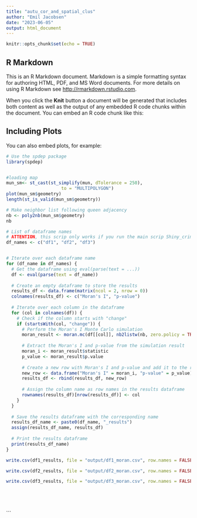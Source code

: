 ```yaml
---
title: "autu_cor_and_spatial_clus"
author: "Emil Jacobsen"
date: "2023-06-05"
output: html_document
---
```


```r
knitr::opts_chunk$set(echo = TRUE)
```

## R Markdown

This is an R Markdown document. Markdown is a simple formatting syntax for authoring HTML, PDF, and MS Word documents. For more details on using R Markdown see <http://rmarkdown.rstudio.com>.

When you click the **Knit** button a document will be generated that includes both content as well as the output of any embedded R code chunks within the document. You can embed an R code chunk like this:



## Including Plots

You can also embed plots, for example:

```r
# Use the spdep package
library(spdep)


#loading map
mun_sm<- st_cast(st_simplify(mun, dTolerance = 250),
                     to = "MULTIPOLYGON")
plot(mun_sm$geometry)
length(st_is_valid(mun_sm$geometry))

# Make neighbor list following queen adjacency
nb <- poly2nb(mun_sm$geometry)
nb


```

```r



# List of dataframe names
# ATTENTION, this scrip only works if you run the main scrip Shiny_crime_map.rmd first
df_names <- c("df1", "df2", "df3")


# Iterate over each dataframe name
for (df_name in df_names) {
  # Get the dataframe using eval(parse(text = ...))
  df <- eval(parse(text = df_name))
  
  # Create an empty dataframe to store the results
  results_df <- data.frame(matrix(ncol = 2, nrow = 0))
  colnames(results_df) <- c("Moran's I", "p-value")
  
  # Iterate over each column in the dataframe
  for (col in colnames(df)) {
    # Check if the column starts with "change"
    if (startsWith(col, "change")) {
      # Perform the Moran's I Monte Carlo simulation
      moran_result <- moran.mc(df[[col]], nb2listw(nb, zero.policy = TRUE), zero.policy = TRUE, nsim = 999)
      
      # Extract the Moran's I and p-value from the simulation result
      moran_i <- moran_result$statistic
      p_value <- moran_result$p.value
      
      # Create a new row with Moran's I and p-value and add it to the results dataframe
      new_row <- data.frame("Moran's I" = moran_i, "p-value" = p_value)
      results_df <- rbind(results_df, new_row)
      
      # Assign the column name as row names in the results dataframe
      rownames(results_df)[nrow(results_df)] <- col
    }
  }
  
  # Save the results dataframe with the corresponding name
  results_df_name <- paste0(df_name, "_results")
  assign(results_df_name, results_df)
  
  # Print the results dataframe
  print(results_df_name)
}

write.csv(df1_results, file = "output/df1_moran.csv", row.names = FALSE)

write.csv(df2_results, file = "output/df2_moran.csv", row.names = FALSE)

write.csv(df3_results, file = "output/df3_moran.csv", row.names = FALSE)






```


```

